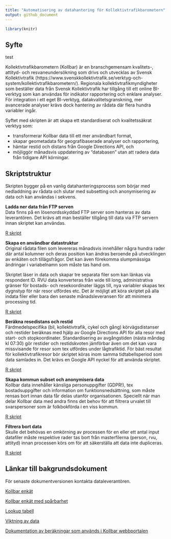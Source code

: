 ```yaml
---
title: "Automatisering av datahantering för Kollektivtrafikbarometern"
output: github_document
---
```


```r

library(knitr)

```

## Syfte  

test

Kollektivtrafikbarometern (Kollbar) är en branschgemensam kvalitets-, attityd- och resvaneundersökning som drivs och utvecklas av Svensk Kollektivtrafik (https://www.svenskkollektivtrafik.se/verktyg-och-system/kollektivtrafikbarometern/). Regionala kollektivtrafikmyndigheter som beställer data från Svensk Kollektivtrafik har tillgång till ett online BI-verktyg som kan användas för indikator rapportering och enklare analyser. För integration i ett eget BI-verktyg, datakvalitetsgranskning, mer avancerade analyser krävs dock hantering av rådata där flera hundra variabler ingår.

Syftet med skripten är att skapa ett standardiserat och kvalitetssäkrat verktyg som: 

* transformerar Kollbar data till ett mer användbart format,  
* skapar geometadata för geografibaserade analyser och rapportering,   
* hämtar restid och distans från Google Directions API, och
* möjliggör månadsvis uppdatering av "databasen" utan att radera data från tidigare API körningar.   


## Skriptstruktur  

Skripten bygger på en vanlig datahanteringsprocess som börjar med nedladdning av rådata och slutar med subsetting och anonymisering av data och kan användas i sekvens.  


**Ladda ner data från FTP serven**   
Data finns på en lösenordsskyddad FTP server som hanteras av data leverantören. Det krävs att man beställer tillgång till data via FTP servern innan skriptet kan användas.  

[R skript](https://github.com/bjornsh/kollektivtrafikbarometer/blob/master/ftp_download.R)  


**Skapa en användbar datastruktur**  
Original rådata filen som levereras månadsvis innehåller några hundra rader där antal kolumner och deras position kan ändras beroende på utvecklingen av enkäten och tillägsfrågor. Det kan även förekomma slumpmässiga ändringar i variabelnamn som måste tas hand om.  

Skriptet läser in data och skapar tre separata filer som kan länkas via respondent ID. RVU data konverteras från wide till long, administrativa gränser för bostads- och resekoordinater läggs till, nya variabler skapas tex dygnstyp för när resor utfördes etc. Det är möjligt att köra skriptet på alla indata filer eller bara den senaste månadsleveransen för att minimera processing tid.    

[R skript](https://github.com/bjornsh/kollektivtrafikbarometer/blob/master/create_attityd_rvu_person_fil.R)  


**Beräkna resedistans och restid**  
Färdmedelspecifika (bil, kollektivtrafik, cykel och gång) körvägsdistanser och restider beräknas med hjälp av Google Directions API för alla resor med start- och stopkoordinater. Standardisering av avgångstiden (nästa måndag kl 07:30) gör restider och restidskvoten jämförbar även om det kan vara missvisande för resor som tex utfördes under lågtrafiktid. För bäst resultat för kollektivtrafikresor bör skriptet köras inom samma tidtabellsperiod som data samlades in. Det krävs en Google API nyckel för att använda skriptet.   

[R skript](https://github.com/bjornsh/kollektivtrafikbarometer/blob/master/google_distance.R)  


**Skapa kommun subset och anonymisera data**  
Kollbar data innehåller känsliga personuppgifter (GDPR!), tex bostadsuppgifter och information om funktionsnedsättning, som måste rensas bort innan data får delas utanför organisationen. Speciellt när man delar Kollbar data med andra finns det behov för att filtrera urvalet till svarspersoner som är folkbokförda i en viss kommun.  

[R skript](https://github.com/bjornsh/kollektivtrafikbarometer/blob/master/filter_anonymise.R)


**Filtrera bort data**  
Skulle det behövas en omkörning av processen för en eller ett antal input datafiler måste respektive rader tas bort från masterfilerna (person, rvu, attityd) innan processen körs om för att säkerställa att data inte dupliceras. 

[R skript](https://github.com/bjornsh/kollektivtrafikbarometer/blob/master/remove_data.R)


## Länkar till bakgrundsdokument  

För senaste dokumentversionen kontakta dataleverantören.  

[Kollbar enkät](https://github.com/bjornsh/kollektivtrafikbarometer/raw/master/docs/Enkat%20kollbar%202017.pdf)  

[Kollbar enkät med spårbarhet](https://github.com/bjornsh/kollektivtrafikbarometer/raw/master/docs/Kollbar%202020%20-%20Enk%C3%A4t%20med%20sp%C3%A5rbarhet.pdf)  

[Lookup tabell](https://github.com/bjornsh/kollektivtrafikbarometer/raw/master/docs/Variable%20information%20%2B%20Variable%20Values%202021-05-28.xlsx)  

[Viktning av data](https://github.com/bjornsh/kollektivtrafikbarometer/raw/master/docs/Viktning%20av%20data.pdf)

[Dokumentation av beräkningar som används i Kollbar webbportalen ](https://github.com/bjornsh/kollektivtrafikbarometer/raw/master/docs/Dokumentation%20av%20ber%C3%A4kningar.pdf)





